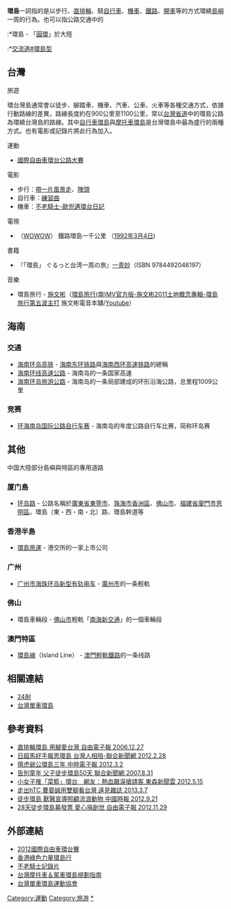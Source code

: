 {{globalize|area=臺灣|time=2012-03-03T05:27:55+00:00}}
{{NoteTA
|T = zh-cn:环岛 (旅游); zh-tw:環島;
}}
'''環島'''一詞指的是以步行、[[直排輪|直排輪]]、騎[[自行車|自行車]]、[[機車|機車]]、[[鐵路|鐵路]]、[[開車|開車]]等的方式環繞[[島嶼|島嶼]]一周的行為。也可以指公路交通中的
:*環島 - 「[[圓環|圓環]]」於大陸
:*[[交流道#環島型|交流道#環島型]]
{{Main|交流道|en:Roundabout interchange}}

==台灣==
{{main|環島1號線|{{Link-ja|環島 (臺灣)|環島 (台湾)}}}}
;旅遊
環台灣島通常會以徒步、腳踏車、機車、汽車、公車、火車等各種交通方式，依據行動路線的差異，路線長度約在900公里至1100公里，常以[[台灣省道|台灣省道]]中的環島公路為環繞台灣島的路線。其中[[台灣單車環島|自行車環島]]與[[台灣機車環島|摩托車環島]]是台灣環島中最為盛行的兩種方式。也有電影或記錄片將此行為加入。

;運動
*[[國際自由車環台公路大賽|國際自由車環台公路大賽]]

;電影
*步行：[[帶一片風景走|帶一片風景走]]、[[陣頭_(電影)|陣頭]]
*自行車：[[練習曲_(電影)|練習曲]]
*機車：[[不老騎士-歐兜邁環台日記|不老騎士-歐兜邁環台日記]]

;電視
*{{Flagicon|JPN}}{{Link-ja|Railway Story|Railway Story}}（[[WOWOW|WOWOW]]） 鐵路環島一千公里 （[[1992年|1992年]][[3月4日|3月4日]])
;書籍
*{{Flagicon|JPN}}『「環島」 ぐるっと台湾一周の旅』[[一青妙|一青妙]]（ISBN 9784492046197）

;音樂
*環島旅行 - [[施文彬|施文彬]]（[https://www.youtube.com/watch?v=qEyunJ4SumM 環島旅行(南)MV官方版-施文彬2011土地概念專輯-環島旅行第五波主打] {{Wayback|url=https://www.youtube.com/watch?v=qEyunJ4SumM |date=20210429080527 }} 施文彬電音本舖/[[Youtube|Youtube]]）

==海南==
===交通===
*[[海南环岛高铁|海南环岛高铁]] - [[海南东环铁路|海南东环铁路]]與[[海南西环高速铁路|海南西环高速铁路]]的總稱
*[[海南环线高速公路|海南环线高速公路]] - 海南岛的一条国家高速
*[[海南环岛旅游公路|海南环岛旅游公路]] - 海南岛的一条局部建成的环形沿海公路，总里程1009公里
===竞赛===
* [[环海南岛国际公路自行车赛|环海南岛国际公路自行车赛]] - 海南岛的年度公路自行车比赛，简称环岛赛

== 其他 ==
中国大陸部分島嶼與特區的專用道路

===厦门島===
*[[环岛路|环岛路]] - 公路名稱於[[廣東省|廣東省]][[東莞市|東莞市]]、[[珠海市|珠海市]][[香洲區|香洲區]]、[[佛山市|佛山市]]、[[福建省|福建省]][[廈門市|廈門市]][[思明區|思明區]]。環島（東・西・南・北）路、環島幹道等

===香港半島===
*[[環島旅運|環島旅運]] - 港交所的一家上市公司

===广州===
*[[广州市海珠环岛新型有轨电车|广州市海珠环岛新型有轨电车]] - [[廣州市|廣州市]]的一条輕軌

===佛山===
*環島車輛段 - [[佛山市|佛山市]]輕軌「[[南海新交通|南海新交通]]」的一個車輛段

===澳門特區===
*[[環島線|環島線]]（Island Line） - [[澳門輕軌鐵路|澳門輕軌鐵路]]的一条线路

==相關連結==
*[[24耐環島|24耐]]
*[https://zh.wikivoyage.org/wiki/%E5%8F%B0%E7%81%A3%E5%96%AE%E8%BB%8A%E7%92%B0%E5%B3%B6 台灣單車環島] {{Wayback|url=https://zh.wikivoyage.org/wiki/%E5%8F%B0%E7%81%A3%E5%96%AE%E8%BB%8A%E7%92%B0%E5%B3%B6 |date=20200809090720 }}

==參考資料==
{{Wikivoyage|台灣單車環島}}
*[http://www.libertytimes.com.tw/2006/new/dec/27/today-so14.htm 直排輪環島 用腳愛台灣 自由電子報 2006.12.27] {{Wayback|url=http://www.libertytimes.com.tw/2006/new/dec/27/today-so14.htm |date=20111111052319 }}
*[http://udn.com/NEWS/NATIONAL/NAT5/6928297.shtml 日超馬好手報恩環島 台灣人相陪-聯合新聞網 2012.2.28]
*[https://web.archive.org/web/20120303053537/http://news.chinatimes.com/domestic/11050611/112012030200304.html 揹虎爺公環島三年 中時電子報 2012.3.2]
*[http://mag.udn.com/mag/people/storypage.jsp?f_ART_ID=81736 告別童年 父子徒步環島50天 聯合新聞網 2007.8.31]
*[http://www.ettoday.net/news/20120515/46684.htm 小女子推「菜籃」環台　網友：熱血飆淚搶請客 東森新聞雲 2012.5.15] {{Wayback|url=http://www.ettoday.net/news/20120515/46684.htm |date=20130731225641 }}
*[http://www.gvm.com.tw/webonly_content_394.html 走出hTC 曹晏誠用雙腳看台灣 遠見雜誌 2013.3.7] {{Wayback|url=http://www.gvm.com.tw/webonly_content_394.html |date=20161023194710 }}
*[https://web.archive.org/web/20121024024706/http://news.chinatimes.com/domestic/11050614/112012092100250.html 徒步環島 獸醫宣導照顧流浪動物 中國時報 2012.9.21]
*[http://www.libertytimes.com.tw/2012/new/nov/29/today-center7.htm 28天徒步環島募發票 愛心捐創世 自由電子報 2012.11.29] {{Wayback|url=http://www.libertytimes.com.tw/2012/new/nov/29/today-center7.htm |date=20131114100628 }}

==外部連結==
*[http://tourdetaiwan.org.tw/cycling/downloads/KJC/tour_info_01.php 2012國際自由車環台賽] {{Wayback|url=http://tourdetaiwan.org.tw/cycling/downloads/KJC/tour_info_01.php |date=20120605042250 }}
*[https://web.archive.org/web/20120217114543/http://www.greenpower.org.hk/hike/chi/main.html 香港綠色力量環島行]
*[http://www.youtube.com/watch?v=urdO-tAIcTY&feature=related 不老騎士記錄片] {{Wayback|url=http://www.youtube.com/watch?v=urdO-tAIcTY&feature=related |date=20160920052605 }}
*[https://travellifeway.com/trip-around-taiwan/ 台灣摩托車＆駕車環島規劃指南] {{Wayback|url=https://travellifeway.com/trip-around-taiwan/ |date=20210127154655 }}
*[http://www.bit.org.tw/ 台灣單車環島運動協會] {{Wayback|url=http://www.bit.org.tw/ |date=20210211010514 }}


[[Category:運動|Category:運動]]
[[Category:旅游|Category:旅游]]
[[Category:岛屿|*]]